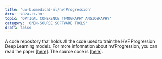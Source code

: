 ```yaml
---
title: 'uw-biomedical-ml/hvfProgression'
date: '2024-12-30'
topic: 'OPTICAL COHERENCE TOMOGRAPHY ANGIOGRAPHY'
category: 'OPEN-SOURCE SOFTWARE TOOLS'
draft: false
---
```


A code repository that holds all the code used to train the HVF Progression Deep Learning models.
For more information about hvfProgression, you can read the paper <a className="text-primary-400 underline" href="https://www.biorxiv.org/content/10.1101/293621v1">[here]</a>.
The source code is <a className="text-primary-400 underline" href="https://github.com/uw-biomedical-ml/hvfProgression">[here]</a>.
